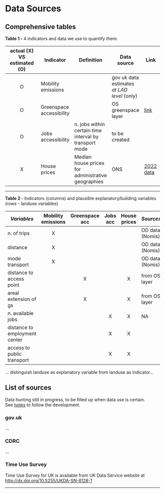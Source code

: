 
# Data Sources

## Comprehensive tables

**Table 1 - **4 indicators and data we use to quantify them:
 
| actual (X) VS estimated (O)| Indicator | Definition |Data source | Link |
|:-:|-|-|-|-|
|O| Mobility emissions | | gov uk data estimates <br/>*at LAD level* (only) |  |
|O| Greenspace accessibility | | OS greenspace layer | [link]()|
|O| Jobs accessibility| n. jobs within certain time interval by transport mode| to be created| | 
|X| House prices | Median house prices for administrative geographies|ONS| [2022 data](https://www.ons.gov.uk/peoplepopulationandcommunity/housing/bulletins/housepricestatisticsforsmallareas/yearendingmarch2022)|

---

**Table 2 - ** Indicators (columns) and plausible explanatory/building variables (rows - landuse variables)

| _Variables_ | Mobility emissions | Greenspace<br/> acc | Jobs acc | House<br/> prices | _Sources_ |
|-|:-:|:-:|:-:|:-:|-|
| n. of trips| X | | | | OD data (Nomis)|
| distance  | X | | | | OD data (Nomis)|
| mode transport| X | | | | OD data (Nomis)|
| distance to access point |  | X |  | X | from OS layer |
| areal extension of gs |  | X |  | X | from OS layer |
| n. available jobs |  |  | X | X | NA |
| distance to employment center |  |  | X | X | 
| access to public transport |  |  | X | X |

... distinguish landuse as explanatory variable from landuse as indicator...

## List of sources

Data hunting still in progress, to be filled up when data use is certain.<br/>
See [notes](notes.qmd) to follow the development.

### gov.uk

...


### CDRC

...


### Time Use Survey

Time Use Survey for UK is available from UK Data Service website at [http://dx.doi.org/10.5255/UKDA-SN-8128-1](http://dx.doi.org/10.5255/UKDA-SN-8128-1)

---

